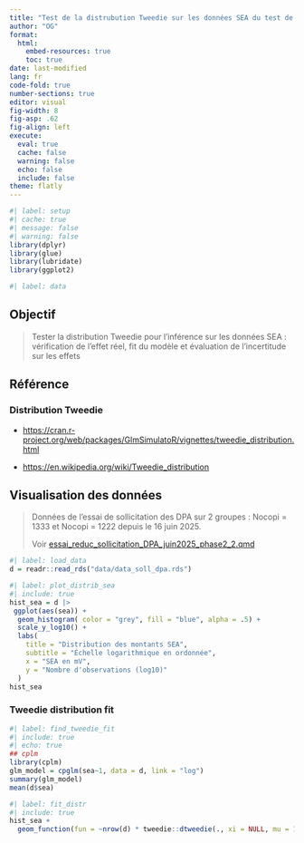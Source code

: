 ```yaml
---
title: "Test de la distrubution Tweedie sur les données SEA du test de sollicitation DPA de Juin 2025"
author: "OG"
format: 
  html:
    embed-resources: true
    toc: true
date: last-modified
lang: fr
code-fold: true
number-sections: true
editor: visual
fig-width: 8
fig-asp: .62
fig-align: left
execute:
  eval: true
  cache: false
  warning: false
  echo: false
  include: false
theme: flatly
---
```


```r
#| label: setup
#| cache: true
#| message: false
#| warning: false
library(dplyr)
library(glue)
library(lubridate)
library(ggplot2)
```

```r
#| label: data

```

## Objectif

> Tester la distribution Tweedie pour l'inférence sur les données SEA : vérification de
> l'effet réel, fit du modèle et évaluation de l'incertitude sur les effets

## Référence

### Distribution Tweedie

-   <https://cran.r-project.org/web/packages/GlmSimulatoR/vignettes/tweedie_distribution.html>

-   <https://en.wikipedia.org/wiki/Tweedie_distribution>

## Visualisation des données

> Données de l'essai de sollicitation des DPA sur 2 groupes : Nocopi = 1333 et Nocopi =
> 1222 depuis le 16 juin 2025.
>
> Voir [essai_reduc_sollicitation_DPA_juin2025_phase2_2.qmd](essai_reduc_sollicitation_DPA_juin2025_phase2_2.qmd)

```r
#| label: load_data
d = readr::read_rds("data/data_soll_dpa.rds")
```

```r
#| label: plot_distrib_sea
#| include: true
hist_sea = d |> 
 ggplot(aes(sea)) +
  geom_histogram( color = "grey", fill = "blue", alpha = .5) +
  scale_y_log10() +
  labs(
    title = "Distribution des montants SEA",
    subtitle = "Échelle logarithmique en ordonnée",
    x = "SEA en mV",
    y = "Nombre d'observations (log10)"
  )
hist_sea
```

### Tweedie distribution fit

```r
#| label: find_tweedie_fit
#| include: true
#| echo: true
## cplm
library(cplm)
glm_model = cpglm(sea~1, data = d, link = "log") 
summary(glm_model)
mean(d$sea)
```


```r
#| label: fit_distr
#| include: true
hist_sea + 
  geom_function(fun = ~nrow(d) * tweedie::dtweedie(., xi = NULL, mu = 1.31, phi = 1.71, power = 101) )
```